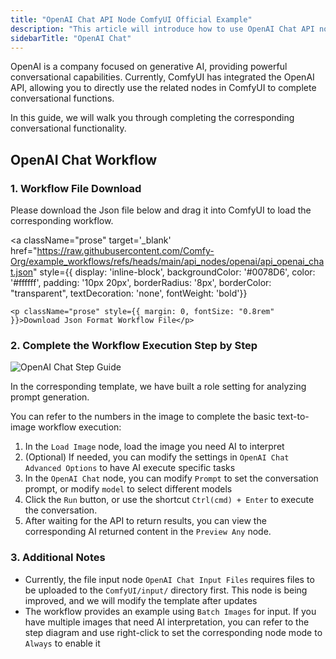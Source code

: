 ```yaml
---
title: "OpenAI Chat API Node ComfyUI Official Example"
description: "This article will introduce how to use OpenAI Chat API nodes in ComfyUI to complete conversational functions"
sidebarTitle: "OpenAI Chat"
---
```



OpenAI is a company focused on generative AI, providing powerful conversational capabilities. Currently, ComfyUI has integrated the OpenAI API, allowing you to directly use the related nodes in ComfyUI to complete conversational functions.

In this guide, we will walk you through completing the corresponding conversational functionality.

<ReqHint/>
<UpdateReminder/>

## OpenAI Chat Workflow

### 1. Workflow File Download

Please download the Json file below and drag it into ComfyUI to load the corresponding workflow.

<a className="prose"
target='_blank'
href="https://raw.githubusercontent.com/Comfy-Org/example_workflows/refs/heads/main/api_nodes/openai/api_openai_chat.json"
style={{ display: 'inline-block', backgroundColor: '#0078D6', color: '#ffffff', padding: '10px 20px', borderRadius: '8px', borderColor: "transparent", textDecoration: 'none', fontWeight: 'bold'}}
>
    <p className="prose" style={{ margin: 0, fontSize: "0.8rem" }}>Download Json Format Workflow File</p>
</a>

### 2. Complete the Workflow Execution Step by Step

![OpenAI Chat Step Guide](/images/tutorial/api_nodes/openai/openai_chat_step_guide.jpg)

<Note>
In the corresponding template, we have built a role setting for analyzing prompt generation.
</Note>

You can refer to the numbers in the image to complete the basic text-to-image workflow execution:  
1. In the `Load Image` node, load the image you need AI to interpret
2. (Optional) If needed, you can modify the settings in `OpenAI Chat Advanced Options` to have AI execute specific tasks
3. In the `OpenAI Chat` node, you can modify `Prompt` to set the conversation prompt, or modify `model` to select different models
4. Click the `Run` button, or use the shortcut `Ctrl(cmd) + Enter` to execute the conversation.
5. After waiting for the API to return results, you can view the corresponding AI returned content in the `Preview Any` node.

### 3. Additional Notes

- Currently, the file input node `OpenAI Chat Input Files` requires files to be uploaded to the `ComfyUI/input/` directory first. This node is being improved, and we will modify the template after updates
- The workflow provides an example using `Batch Images` for input. If you have multiple images that need AI interpretation, you can refer to the step diagram and use right-click to set the corresponding node mode to `Always` to enable it
